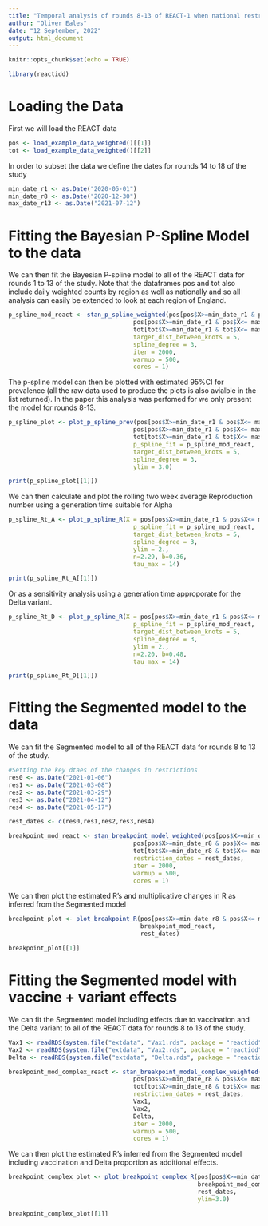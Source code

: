 ```yaml
---
title: "Temporal analysis of rounds 8-13 of REACT-1 when national restrictions were eased"
author: "Oliver Eales"
date: "12 September, 2022"
output: html_document
---
```


```r
knitr::opts_chunk$set(echo = TRUE)
```

```r
library(reactidd)
```

# Loading the Data
First we will load the REACT data

```r
pos <- load_example_data_weighted()[[1]]
tot <- load_example_data_weighted()[[2]]

```

In order to subset the data we define the dates for rounds 14 to 18 of the study
```r
min_date_r1 <- as.Date("2020-05-01")
min_date_r8 <- as.Date("2020-12-30")
max_date_r13 <- as.Date("2021-07-12")
```



# Fitting the Bayesian P-Spline Model to the data
We can then fit the Bayesian P-spline model to all of the REACT data for rounds 1 to 13 of the study. Note that the dataframes pos and tot also include daily weighted counts by region as well as nationally and so all analysis can easily be extended to look at each region of England.

```r

p_spline_mod_react <- stan_p_spline_weighted(pos[pos$X>=min_date_r1 & pos$X<= max_date_r13,]$X,
                                   pos[pos$X>=min_date_r1 & pos$X<= max_date_r13,]$England,
                                   tot[tot$X>=min_date_r1 & tot$X<= max_date_r13,]$England,
                                   target_dist_between_knots = 5,
                                   spline_degree = 3,
                                   iter = 2000,
                                   warmup = 500,
                                   cores = 1)


```

The p-spline model can then be plotted with estimated 95%CI  for prevalence (all the raw data used to produce the plots is also avialble in the list returned). In the paper this analysis was perfomed for we only present the model for rounds 8-13.
```r
p_spline_plot <- plot_p_spline_prev(pos[pos$X>=min_date_r1 & pos$X<= max_date_r13,]$X,
                                   pos[pos$X>=min_date_r1 & pos$X<= max_date_r13,]$England,
                                   tot[tot$X>=min_date_r1 & tot$X<= max_date_r13,]$England,
                                   p_spline_fit = p_spline_mod_react, 
                                   target_dist_between_knots = 5,
                                   spline_degree = 3,
                                   ylim = 3.0)

print(p_spline_plot[[1]])

```


We can then calculate and plot the rolling two week average Reproduction number using a generation time suitable for Alpha 
```r
p_spline_Rt_A <- plot_p_spline_R(X = pos[pos$X>=min_date_r1 & pos$X<= max_date_r13,]$X,
                                   p_spline_fit = p_spline_mod_react, 
                                   target_dist_between_knots = 5,
                                   spline_degree = 3,
                                   ylim = 2.,
                                   n=2.29, b=0.36,
                                   tau_max = 14)

print(p_spline_Rt_A[[1]])


```


Or as a sensitivity analysis using a generation time approporate for the Delta variant.
```r
p_spline_Rt_D <- plot_p_spline_R(X = pos[pos$X>=min_date_r1 & pos$X<= max_date_r13,]$X,
                                   p_spline_fit = p_spline_mod_react, 
                                   target_dist_between_knots = 5,
                                   spline_degree = 3,
                                   ylim = 2.,
                                   n=2.20, b=0.48,
                                   tau_max = 14)

print(p_spline_Rt_D[[1]])


```


# Fitting the Segmented model to the data
We can fit the Segmented model to all of the REACT data for rounds 8 to 13 of the study.

```r

#Setting the key dtaes of the changes in restrictions
res0 <- as.Date("2021-01-06")
res1 <- as.Date("2021-03-08")
res2 <- as.Date("2021-03-29")
res3 <- as.Date("2021-04-12")
res4 <- as.Date("2021-05-17")

rest_dates <- c(res0,res1,res2,res3,res4)

breakpoint_mod_react <- stan_breakpoint_model_weighted(pos[pos$X>=min_date_r8 & pos$X<= max_date_r13,]$X,
                                   pos[pos$X>=min_date_r8 & pos$X<= max_date_r13,]$England,
                                   tot[tot$X>=min_date_r8 & tot$X<= max_date_r13,]$England,
                                   restriction_dates = rest_dates,
                                   iter = 2000,
                                   warmup = 500,
                                   cores = 1)


```


We can then plot the estimated R's and multiplicative changes in R as inferred from the Segmented model

```r
breakpoint_plot <- plot_breakpoint_R(pos[pos$X>=min_date_r8 & pos$X<= max_date_r13,]$X,
                                     breakpoint_mod_react,
                                     rest_dates)

breakpoint_plot[[1]]

```



# Fitting the Segmented model with vaccine + variant effects
We can fit the Segmented model including effects due to vaccination and the Delta variant to all of the REACT data for rounds 8 to 13 of the study.


```r

Vax1 <- readRDS(system.file("extdata", "Vax1.rds", package = "reactidd"))
Vax2 <- readRDS(system.file("extdata", "Vax2.rds", package = "reactidd"))
Delta <- readRDS(system.file("extdata", "Delta.rds", package = "reactidd"))

```

```r

breakpoint_mod_complex_react <- stan_breakpoint_model_complex_weighted(pos[pos$X>=min_date_r8 & pos$X<= max_date_r13,]$X,
                                   pos[pos$X>=min_date_r8 & pos$X<= max_date_r13,]$England,
                                   tot[tot$X>=min_date_r8 & tot$X<= max_date_r13,]$England,
                                   restriction_dates = rest_dates,
                                   Vax1,
                                   Vax2,
                                   Delta,
                                   iter = 2000,
                                   warmup = 500,
                                   cores = 1)


```


We can then plot the estimated R's inferred from the Segmented model including vaccination and Delta proportion as additional effects.

```r
breakpoint_complex_plot <- plot_breakpoint_complex_R(pos[pos$X>=min_date_r8 & pos$X<= max_date_r13,]$X,
                                                     breakpoint_mod_complex_react,
                                                     rest_dates,
                                                     ylim=3.0)

breakpoint_complex_plot[[1]]

```
